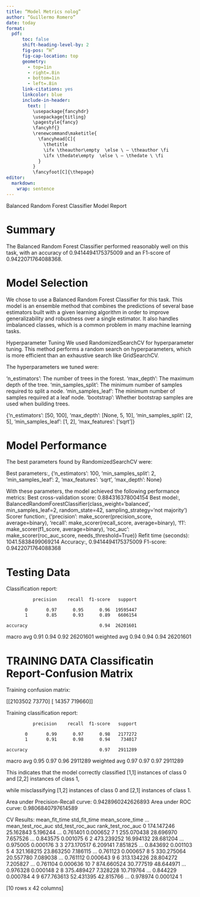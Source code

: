 ---
title: “Model Metrics nolog”
author: “Guillermo Romero”
date: today
format:
  pdf:
      toc: false
      shift-heading-level-by: 2
      fig-pos: “H”
      fig-cap-location: top
      geometry:
        - top=1in
        - right=.8in
        - bottom=1in
        - left=.8in
      link-citations: yes
      linkcolor: blue
      include-in-header:
        text: |
          \usepackage{fancyhdr}
          \usepackage{titling}
          \pagestyle{fancy}
          \fancyhf{}
          \renewcommand\maketitle{
            \fancyhead[C]{
              \thetitle
              \ifx \theauthor\empty  \else \ – \theauthor \fi
              \ifx \thedate\empty  \else \ – \thedate \ \fi
            }
          }
          \fancyfoot[C]{\thepage}
editor:
  markdown:
    wrap: sentence
---

Balanced Random Forest Classifier Model Report

# Summary 

The Balanced Random Forest Classifier performed reasonably well on this task, 
with an accuracy of  0.9414494175375009 and an F1-score of 0.9422071764088368. 



# Model Selection

We chose to use a Balanced Random Forest Classifier for this task. 
This model is an ensemble method that combines the predictions of several base estimators 
built with a given learning algorithm in order to improve generalizability and robustness over a single estimator. 
It also handles imbalanced classes, which is a common problem in many machine learning tasks.

Hyperparameter Tuning
We used RandomizedSearchCV for hyperparameter tuning. 
This method performs a random search on hyperparameters, which is more efficient than an exhaustive search like GridSearchCV.

The hyperparameters we tuned were:

'n_estimators': The number of trees in the forest.
'max_depth': The maximum depth of the tree.
'min_samples_split': The minimum number of samples required to split a node.
'min_samples_leaf': The minimum number of samples required at a leaf node.
'bootstrap': Whether bootstrap samples are used when building trees.

{'n_estimators': [50, 100], 'max_depth': [None, 5, 10], 'min_samples_split': [2, 5], 'min_samples_leaf': [1, 2], 'max_features': ['sqrt']}

# Model Performance
The best parameters found by RandomizedSearchCV were:

Best parameters:, {'n_estimators': 100, 'min_samples_split': 2, 'min_samples_leaf': 2, 'max_features': 'sqrt', 'max_depth': None}



With these parameters, the model achieved the following performance metrics:
Best cross-validation score: 0.884316378004154
Best model:, BalancedRandomForestClassifier(class_weight='balanced', min_samples_leaf=2,
                               random_state=42,
                               sampling_strategy='not majority')
Scorer function:, {'precision': make_scorer(precision_score, average=binary), 'recall': make_scorer(recall_score, average=binary), 'f1': make_scorer(f1_score, average=binary), 'roc_auc': make_scorer(roc_auc_score, needs_threshold=True)}
Refit time (seconds): 1041.5838499069214
Accuracy:, 0.9414494175375009
F1-score: 0.9422071764088368

# Testing Data

Classification report:

              precision    recall  f1-score   support

           0       0.97      0.95      0.96  19595447
           1       0.85      0.93      0.89   6606154

    accuracy                           0.94  26201601
   macro avg       0.91      0.94      0.92  26201601
weighted avg       0.94      0.94      0.94  26201601


#  TRAINING DATA Classificatin Report-Confusion Matrix

Training confusion matrix:

[[2103502   73770]
 [  14357  719660]]

Training classification report:

              precision    recall  f1-score   support

           0       0.99      0.97      0.98   2177272
           1       0.91      0.98      0.94    734017

    accuracy                           0.97   2911289
   macro avg       0.95      0.97      0.96   2911289
weighted avg       0.97      0.97      0.97   2911289



This indicates that the model correctly classified [1,1] instances of class 0 
and [2,2] instances of class 1, 

while misclassifying [1,2] instances of class 0 and [2,1] instances of class 1.

Area under Precision-Recall curve: 0.9428960242626893
Area under ROC curve: 0.9806840797614589

CV Results:
   mean_fit_time  std_fit_time  mean_score_time  ...  mean_test_roc_auc std_test_roc_auc rank_test_roc_auc
0     174.147246     25.162843         5.196244  ...           0.761401         0.000652                 7
1     255.070438     28.696970         7.657526  ...           0.843575         0.001075                 6
2     473.239252     16.994132        28.681204  ...           0.975005         0.000176                 3
3     273.170517      6.209141         7.851825  ...           0.843692         0.001103                 5
4     321.168215     23.863250         7.186115  ...           0.761123         0.000657                 8
5     330.275064     20.557780         7.089038  ...           0.761112         0.000643                 9
6     313.134226     28.804272         7.205827  ...           0.761104         0.000636                10
7     874.660524     30.777519        48.644971  ...           0.976328         0.000148                 2
8     375.489427      7.328228        10.719764  ...           0.844229         0.000784                 4
9     677.763613     52.431395        42.815766  ...           0.978974         0.000124                 1

[10 rows x 42 columns]

